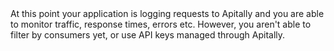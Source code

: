 <Check>
  At this point your application is logging requests to Apitally and you are
  able to monitor traffic, response times, errors etc. However, you aren't able
  to filter by consumers yet, or use API keys managed through Apitally.
</Check>
